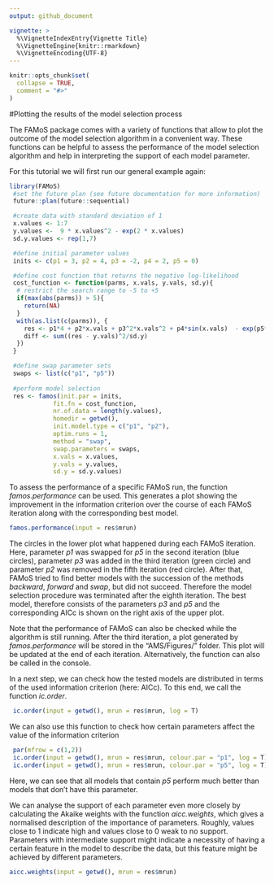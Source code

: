 ```yaml
---
output: github_document

vignette: >
  %\VignetteIndexEntry{Vignette Title}
  %\VignetteEngine{knitr::rmarkdown}
  %\VignetteEncoding{UTF-8}
---
```


```r
knitr::opts_chunk$set(
  collapse = TRUE,
  comment = "#>"
)
```
#Plotting the results of the model selection process

The FAMoS package comes with a variety of functions that allow to plot the outcome of the model selection algorithm in a convenient way. These functions can be helpful to assess the performance of the model selection algorithm and help in interpreting the support of each model parameter.

For this tutorial we will first run our general example again:

```r
library(FAMoS)
 #set the future plan (see future documentation for more information)
 future::plan(future::sequential)

 #create data with standard deviation of 1
 x.values <- 1:7
 y.values <-  9 * x.values^2 - exp(2 * x.values)
 sd.y.values <- rep(1,7)

 #define initial parameter values
 inits <- c(p1 = 3, p2 = 4, p3 = -2, p4 = 2, p5 = 0)

 #define cost function that returns the negative log-likelihood
 cost_function <- function(parms, x.vals, y.vals, sd.y){
  # restrict the search range to -5 to +5
  if(max(abs(parms)) > 5){
    return(NA)
  }
  with(as.list(c(parms)), {
    res <- p1*4 + p2*x.vals + p3^2*x.vals^2 + p4*sin(x.vals)  - exp(p5*x.vals)
    diff <- sum((res - y.vals)^2/sd.y)
  })
 }

 #define swap parameter sets
 swaps <- list(c("p1", "p5"))
 
 #perform model selection
 res <- famos(init.par = inits,
            fit.fn = cost_function,
            nr.of.data = length(y.values),
            homedir = getwd(),
            init.model.type = c("p1", "p2"),
            optim.runs = 1,
            method = "swap",
            swap.parameters = swaps,
            x.vals = x.values,
            y.vals = y.values,
            sd.y = sd.y.values)
```

To assess the performance of a specific FAMoS run, the function _famos.performance_ can be used. This generates a plot showing the improvement in the information criterion over the course of each FAMoS iteration along with the corresponding best model.

```r
famos.performance(input = res$mrun)
```

The circles in the lower plot what happened during each FAMoS iteration. Here, parameter _p1_ was swapped for _p5_ in the second iteration (blue circles), parameter _p3_ was added in the third iteration (green circle) and parameter _p2_ was removed in the fifth iteration (red circle). After that, FAMoS tried to find better models with the succession of the methods _backward_, _forward_ and _swap_, but did not succeed. Therefore the model selection procedure was terminated after the eighth iteration. The best model, therefore consists of the parameters _p3_ and _p5_ and the corresponding AICc is shown on the right axis of the upper plot.

Note that the performance of FAMoS can also be checked while the algorithm is still running. After the third iteration, a plot generated by _famos.performance_ will be stored in the "AMS/Figures/" folder. This plot will be updated at the end of each iteration. Alternatively, the function can also be called in the console.

In a next step, we can check how the tested models are distributed in terms of the used information criterion (here: AICc). To this end, we call the function _ic.order_.

```r
 ic.order(input = getwd(), mrun = res$mrun, log = T)
```

We can also use this function to check how certain parameters affect the value of the information criterion

```r
 par(mfrow = c(1,2))
 ic.order(input = getwd(), mrun = res$mrun, colour.par = "p1", log = T)
 ic.order(input = getwd(), mrun = res$mrun, colour.par = "p5", log = T)
```

Here, we can see that all models that contain _p5_ perform much better than models that don't have this parameter.

We can analyse the support of each parameter even more closely by calculating the Akaike weights with the function _aicc.weights_, which gives a normalised description of the importance of parameters. Roughly, values close to 1 indicate high and values close to 0 weak to no support. Parameters with intermediate support might indicate a necessity of having a certain feature in the model to describe the data, but this feature might be achieved by different parameters.

```r
aicc.weights(input = getwd(), mrun = res$mrun)
```
